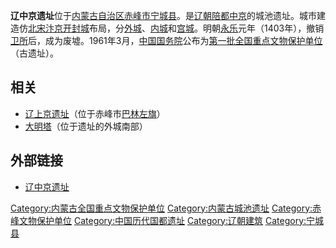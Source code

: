 {{文物保护单位
| 名称 = 辽中京遗址
| 图片 = 
| 说明 = 
| 级别 = N
| 所在 = [[内蒙古自治区|内蒙古自治区]][[赤峰市|赤峰市]][[宁城县|宁城县]]
| 分类 = 古遗址
| 时代 = 辽朝
| 编号 = 2-160-25
| 登录 = 1961年
}}
'''辽中京遗址'''位于[[内蒙古自治区|内蒙古自治区]][[赤峰市|赤峰市]][[宁城县|宁城县]]。是[[辽朝|辽朝]][[陪都|陪都]][[遼中京|中京]]的城池遗址。城市建造仿[[北宋东京城遗址|北宋汴京开封城]]布局，分[[外城|外城]]、[[内城|内城]]和[[宫城|宫城]]。明朝[[永乐_(明朝)|永乐]]元年（1403年），撤销[[卫所|卫所]]后，成为废墟。1961年3月，[[中华人民共和国国务院|中国国务院]]公布为[[第一批全国重点文物保护单位|第一批全国重点文物保护单位]]（古遗址）。

== 相关 ==

*[[辽上京遗址|辽上京遗址]]（位于赤峰市[[巴林左旗|巴林左旗]]）
*[[大明塔|大明塔]]（位于遗址的外城南部）

== 外部链接 ==
*[http://www.china.com.cn/aboutchina/data/wwbhdw/txt/2006-11/29/content_7426070.htm 辽中京遗址] {{Wayback|url=http://www.china.com.cn/aboutchina/data/wwbhdw/txt/2006-11/29/content_7426070.htm |date=20150601021458 }}


{{内蒙古全国重点文物保护单位}}
{{中国都城}}
{{DEFAULTSORT:L}}
[[Category:内蒙古全国重点文物保护单位|Category:内蒙古全国重点文物保护单位]]
[[Category:内蒙古城池遗址|Category:内蒙古城池遗址]]
[[Category:赤峰文物保护单位|Category:赤峰文物保护单位]]
[[Category:中国历代国都遗址|Category:中国历代国都遗址]]
[[Category:辽朝建筑|Category:辽朝建筑]]
[[Category:宁城县|Category:宁城县]]